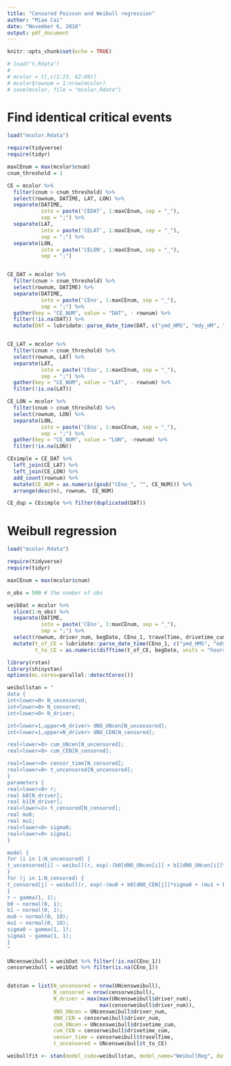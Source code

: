 ```yaml
---
title: "Censored Poisson and Weibull regression"
author: "Miao Cai"
date: "November 6, 2018"
output: pdf_document
---
```


```r
knitr::opts_chunk$set(echo = TRUE)
```

```r
# load("t.Rdata")
# 
# mcolor = t[,c(1:23, 62:69)]
# mcolor$rownum = 1:nrow(mcolor)
# save(mcolor, file = "mcolor.Rdata")
```


# Find identical critical events

```r
load("mcolor.Rdata")

require(tidyverse)
require(tidyr)

maxCEnum = max(mcolor$cnum)
cnum_threshold = 1

CE = mcolor %>% 
  filter(cnum > cnum_threshold) %>% 
  select(rownum, DATIME, LAT, LON) %>% 
  separate(DATIME, 
           into = paste('CEDAT', 1:maxCEnum, sep = "_"),
           sep = ";") %>% 
  separate(LAT,
           into = paste('CELAT', 1:maxCEnum, sep = "_"),
           sep = ";") %>% 
  separate(LON,
           into = paste('CELON', 1:maxCEnum, sep = "_"),
           sep = ";")


CE_DAT = mcolor %>% 
  filter(cnum > cnum_threshold) %>% 
  select(rownum, DATIME) %>% 
  separate(DATIME, 
           into = paste('CEno', 1:maxCEnum, sep = "_"),
           sep = ";") %>% 
  gather(key = "CE_NUM", value = "DAT", - rownum) %>% 
  filter(!is.na(DAT)) %>% 
  mutate(DAT = lubridate::parse_date_time(DAT, c("ymd_HMS", "mdy_HM", "mdy")))


CE_LAT = mcolor %>% 
  filter(cnum > cnum_threshold) %>% 
  select(rownum, LAT) %>% 
  separate(LAT, 
           into = paste('CEno', 1:maxCEnum, sep = "_"),
           sep = ";") %>% 
  gather(key = "CE_NUM", value = "LAT", - rownum) %>% 
  filter(!is.na(LAT)) 

CE_LON = mcolor %>% 
  filter(cnum > cnum_threshold) %>% 
  select(rownum, LON) %>% 
  separate(LON, 
           into = paste('CEno', 1:maxCEnum, sep = "_"),
           sep = ";") %>% 
  gather(key = "CE_NUM", value = "LON", -rownum) %>% 
  filter(!is.na(LON)) 

CEsimple = CE_DAT %>% 
  left_join(CE_LAT) %>% 
  left_join(CE_LON) %>% 
  add_count(rownum) %>% 
  mutate(CE_NUM = as.numeric(gsub("CEno_", "", CE_NUM))) %>% 
  arrange(desc(n), rownum， CE_NUM)

CE_dup = CEsimple %>% filter(duplicated(DAT))

```



# Weibull regression

```r
load("mcolor.Rdata")

require(tidyverse)
require(tidyr)

maxCEnum = max(mcolor$cnum)

n_obs = 500 # the number of obs

weibDat = mcolor %>% 
  slice(1:n_obs) %>% 
  separate(DATIME, 
           into = paste('CEno', 1:maxCEnum, sep = "_"),
           sep = ";") %>% 
  select(rownum, driver_num, begDate, CEno_1, travelTime, drivetime_cum) %>%
  mutate(t_of_CE = lubridate::parse_date_time(CEno_1, c("ymd_HMS", "mdy_HM", "mdy")),
         t_to_CE = as.numeric(difftime(t_of_CE, begDate, units = "hours")))
```

```r
library(rstan)
library(shinystan)
options(mc.cores=parallel::detectCores())

weibullstan = "
data {
int<lower=0> N_uncensored;
int<lower=0> N_censored;
int<lower=0> N_driver;

int<lower=1,upper=N_driver> dNO_UNcen[N_uncensored];
int<lower=1,upper=N_driver> dNO_CEN[N_censored];

real<lower=0> cum_UNcen[N_uncensored];
real<lower=0> cum_CEN[N_censored];

real<lower=0> censor_time[N_censored];
real<lower=0> t_uncensored[N_uncensored];
}
parameters {
real<lower=0> r;
real b0[N_driver];
real b1[N_driver];
real<lower=1> t_censored[N_censored]; 
real mu0;
real mu1;
real<lower=0> sigma0;
real<lower=0> sigma1;
}

model {
for (i in 1:N_uncensored) {
t_uncensored[i] ~ weibull(r, exp(-(b0[dNO_UNcen[i]] + b1[dNO_UNcen[i]]*cum_UNcen[i])/ r));
}
for (j in 1:N_censored) {
t_censored[j] ~ weibull(r, exp(-(mu0 + b0[dNO_CEN[j]]*sigma0 + (mu1 + b1[dNO_CEN[j]]*sigma1)*cum_CEN[j]) / r) / censor_time[j]);
}
r ~ gamma(1, 1);
b0 ~ normal(0, 1);
b1 ~ normal(0, 1);
mu0 ~ normal(0, 10);
mu1 ~ normal(0, 10);
sigma0 ~ gamma(1, 1);
sigma1 ~ gamma(1, 1);
}
"

UNcensweibull = weibDat %>% filter(!is.na(CEno_1))
censorweibull = weibDat %>% filter(is.na(CEno_1))


datstan = list(N_uncensored = nrow(UNcensweibull),
               N_censored = nrow(censorweibull),
               N_driver = max(max(UNcensweibull$driver_num),
                              max(censorweibull$driver_num)),
               dNO_UNcen = UNcensweibull$driver_num,
               dNO_CEN = censorweibull$driver_num,
               cum_UNcen = UNcensweibull$drivetime_cum,
               cum_CEN = censorweibull$drivetime_cum,
               censor_time = censorweibull$travelTime,
               t_uncensored = UNcensweibull$t_to_CE)

weibullfit <- stan(model_code=weibullstan, model_name="WeibullReg", data=datstan, iter=100,warmup = 50, chains=1, init_r = 0.5)


```

